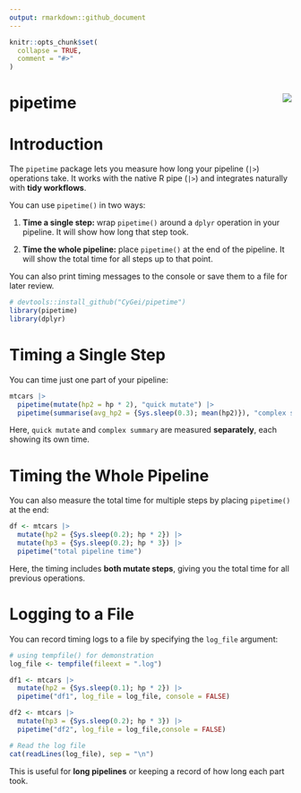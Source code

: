 ```yaml
---
output: rmarkdown::github_document
---
```


```r
knitr::opts_chunk$set(
  collapse = TRUE,
  comment = "#>"
)
```
# pipetime <img src="man/figures/logo.png" align="right" />

# Introduction

The `pipetime` package lets you measure how long your pipeline (`|>`) operations take. It works with the native R pipe (`|>`) and integrates naturally with **tidy workflows**.

You can use `pipetime()` in two ways:

1.  **Time a single step:** wrap `pipetime()` around a `dplyr` operation in your pipeline. It will show how long that step took.

2.  **Time the whole pipeline:** place `pipetime()` at the end of the pipeline. It will show the total time for all steps up to that point.

You can also print timing messages to the console or save them to a file for later review.

``` r
# devtools::install_github("CyGei/pipetime")
library(pipetime)
library(dplyr)
```

# Timing a Single Step

You can time just one part of your pipeline:

```r
mtcars |>
  pipetime(mutate(hp2 = hp * 2), "quick mutate") |>
  pipetime(summarise(avg_hp2 = {Sys.sleep(0.3); mean(hp2)}), "complex summary")
```

Here, `quick mutate` and `complex summary` are measured **separately**, each showing its own time.

# Timing the Whole Pipeline

You can also measure the total time for multiple steps by placing `pipetime()` at the end:

```r
df <- mtcars |>
  mutate(hp2 = {Sys.sleep(0.2); hp * 2}) |>
  mutate(hp3 = {Sys.sleep(0.2); hp * 3}) |>
  pipetime("total pipeline time")
```

Here, the timing includes **both mutate steps**, giving you the total time for all previous operations.

# Logging to a File

You can record timing logs to a file by specifying the `log_file` argument:

```r
# using tempfile() for demonstration
log_file <- tempfile(fileext = ".log")

df1 <- mtcars |>
  mutate(hp2 = {Sys.sleep(0.1); hp * 2}) |> 
  pipetime("df1", log_file = log_file, console = FALSE)

df2 <- mtcars |>
  mutate(hp3 = {Sys.sleep(0.2); hp * 3}) |> 
  pipetime("df2", log_file = log_file,console = FALSE)

# Read the log file
cat(readLines(log_file), sep = "\n")
```

This is useful for **long pipelines** or keeping a record of how long each part took.
